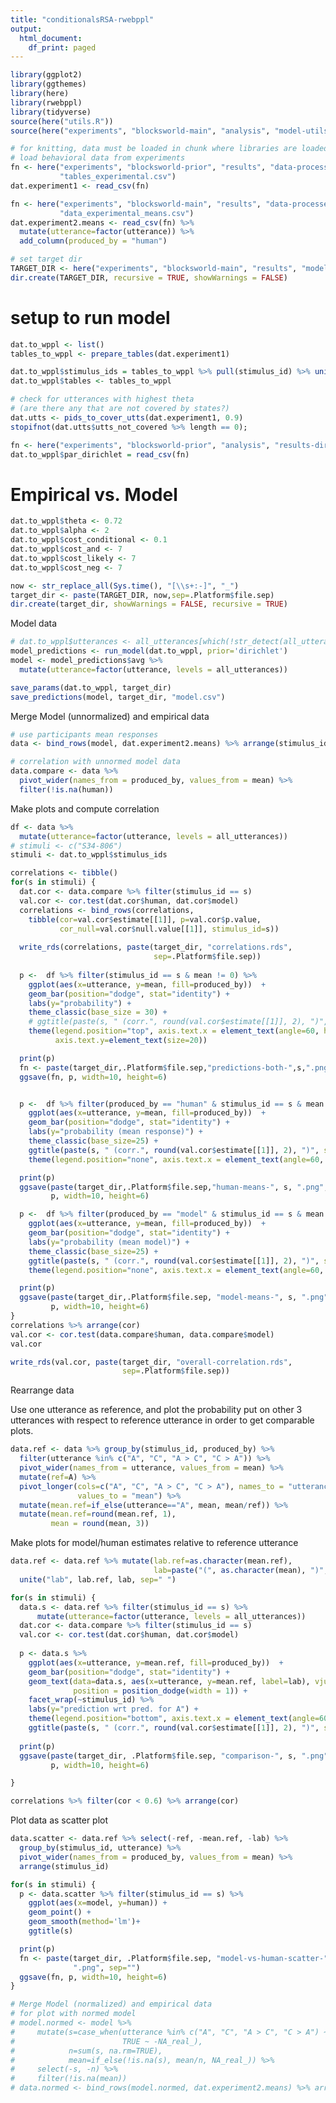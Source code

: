 ```yaml
---
title: "conditionalsRSA-rwebppl"
output:
  html_document:
    df_print: paged
---
```


```r
library(ggplot2)
library(ggthemes)
library(here)
library(rwebppl)
library(tidyverse)
source(here("utils.R"))
source(here("experiments", "blocksworld-main", "analysis", "model-utils.R"))

# for knitting, data must be loaded in chunk where libraries are loaded
# load behavioral data from experiments
fn <- here("experiments", "blocksworld-prior", "results", "data-processed",
           "tables_experimental.csv")
dat.experiment1 <- read_csv(fn)

fn <- here("experiments", "blocksworld-main", "results", "data-processed", 
           "data_experimental_means.csv")
dat.experiment2.means <- read_csv(fn) %>%
  mutate(utterance=factor(utterance)) %>%
  add_column(produced_by = "human")

# set target dir
TARGET_DIR <- here("experiments", "blocksworld-main", "results", "model")
dir.create(TARGET_DIR, recursive = TRUE, showWarnings = FALSE)
```

# setup to run model

```r
dat.to_wppl <- list()
tables_to_wppl <- prepare_tables(dat.experiment1)

dat.to_wppl$stimulus_ids = tables_to_wppl %>% pull(stimulus_id) %>% unique()
dat.to_wppl$tables <- tables_to_wppl

# check for utterances with highest theta
# (are there any that are not covered by states?)
dat.utts <- pids_to_cover_utts(dat.experiment1, 0.9)
stopifnot(dat.utts$utts_not_covered %>% length == 0);

fn <- here("experiments", "blocksworld-prior", "analysis", "results-dirichlet-fits.csv")
dat.to_wppl$par_dirichlet = read_csv(fn) 
```

# Empirical vs. Model

```r
dat.to_wppl$theta <- 0.72
dat.to_wppl$alpha <- 2
dat.to_wppl$cost_conditional <- 0.1
dat.to_wppl$cost_and <- 7
dat.to_wppl$cost_likely <- 7
dat.to_wppl$cost_neg <- 7

now <- str_replace_all(Sys.time(), "[\\s+:-]", "_")
target_dir <- paste(TARGET_DIR, now,sep=.Platform$file.sep)
dir.create(target_dir, showWarnings = FALSE, recursive = TRUE)
```

Model data

```r
# dat.to_wppl$utterances <- all_utterances[which(!str_detect(all_utterances, "likely.*"))]
model_predictions <- run_model(dat.to_wppl, prior='dirichlet')
model <- model_predictions$avg %>% 
  mutate(utterance=factor(utterance, levels = all_utterances))

save_params(dat.to_wppl, target_dir)
save_predictions(model, target_dir, "model.csv")
```

Merge Model (unnormalized) and empirical data

```r
# use participants mean responses
data <- bind_rows(model, dat.experiment2.means) %>% arrange(stimulus_id)

# correlation with unnormed model data
data.compare <- data %>%
  pivot_wider(names_from = produced_by, values_from = mean) %>% 
  filter(!is.na(human))
```

Make plots and compute correlation

```r
df <- data %>%
  mutate(utterance=factor(utterance, levels = all_utterances))
# stimuli <- c("S34-806")
stimuli <- dat.to_wppl$stimulus_ids

correlations <- tibble()
for(s in stimuli) {
  dat.cor <- data.compare %>% filter(stimulus_id == s)
  val.cor <- cor.test(dat.cor$human, dat.cor$model)
  correlations <- bind_rows(correlations,
    tibble(cor=val.cor$estimate[[1]], p=val.cor$p.value,
           cor_null=val.cor$null.value[[1]], stimulus_id=s))
  
  write_rds(correlations, paste(target_dir, "correlations.rds",
                                sep=.Platform$file.sep))
  
  p <-  df %>% filter(stimulus_id == s & mean != 0) %>%
    ggplot(aes(x=utterance, y=mean, fill=produced_by))  +
    geom_bar(position="dodge", stat="identity") +  
    labs(y="probability") +
    theme_classic(base_size = 30) +
    # ggtitle(paste(s, " (corr.", round(val.cor$estimate[[1]], 2), ")", sep="")) +
    theme(legend.position="top", axis.text.x = element_text(angle=60, hjust=1),
          axis.text.y=element_text(size=20))

  print(p)
  fn <- paste(target_dir,.Platform$file.sep,"predictions-both-",s,".png",sep="")
  ggsave(fn, p, width=10, height=6)


  p <-  df %>% filter(produced_by == "human" & stimulus_id == s & mean != 0) %>%
    ggplot(aes(x=utterance, y=mean, fill=produced_by))  +
    geom_bar(position="dodge", stat="identity") +
    labs(y="probability (mean response)") +
    theme_classic(base_size=25) +
    ggtitle(paste(s, " (corr.", round(val.cor$estimate[[1]], 2), ")", sep="")) +
    theme(legend.position="none", axis.text.x = element_text(angle=60, hjust=1))

  print(p)
  ggsave(paste(target_dir,.Platform$file.sep,"human-means-", s, ".png", sep=""),
         p, width=10, height=6)

  p <-  df %>% filter(produced_by == "model" & stimulus_id == s & mean != 0) %>%
    ggplot(aes(x=utterance, y=mean, fill=produced_by))  +
    geom_bar(position="dodge", stat="identity") +
    labs(y="probability (mean model)") +
    theme_classic(base_size=25) +
    ggtitle(paste(s, " (corr.", round(val.cor$estimate[[1]], 2), ")", sep="")) +
    theme(legend.position="none", axis.text.x = element_text(angle=60, hjust=1))

  print(p)
  ggsave(paste(target_dir,.Platform$file.sep, "model-means-", s, ".png", sep=""),
         p, width=10, height=6)
}  
correlations %>% arrange(cor)
val.cor <- cor.test(data.compare$human, data.compare$model)
val.cor

write_rds(val.cor, paste(target_dir, "overall-correlation.rds",
                         sep=.Platform$file.sep))
```

Rearrange data

Use one utterance as reference, and plot the probability put on other 3
utterances with respect to reference utterance in order to get comparable
plots.

```r
data.ref <- data %>% group_by(stimulus_id, produced_by) %>%
  filter(utterance %in% c("A", "C", "A > C", "C > A")) %>% 
  pivot_wider(names_from = utterance, values_from = mean) %>% 
  mutate(ref=A) %>% 
  pivot_longer(cols=c("A", "C", "A > C", "C > A"), names_to = "utterance",
               values_to = "mean") %>% 
  mutate(mean.ref=if_else(utterance=="A", mean, mean/ref)) %>% 
  mutate(mean.ref=round(mean.ref, 1), 
         mean = round(mean, 3))

```

Make plots for model/human estimates relative to reference utterance

```r
data.ref <- data.ref %>% mutate(lab.ref=as.character(mean.ref),
                                lab=paste("(", as.character(mean), ")", sep="")) %>% 
  unite("lab", lab.ref, lab, sep=" ")

for(s in stimuli) {
  data.s <- data.ref %>% filter(stimulus_id == s) %>% 
      mutate(utterance=factor(utterance, levels = all_utterances))
  dat.cor <- data.compare %>% filter(stimulus_id == s)
  val.cor <- cor.test(dat.cor$human, dat.cor$model)
  
  p <- data.s %>%
    ggplot(aes(x=utterance, y=mean.ref, fill=produced_by))  +
    geom_bar(position="dodge", stat="identity") +
    geom_text(data=data.s, aes(x=utterance, y=mean.ref, label=lab), vjust=0,
              position = position_dodge(width = 1)) +
    facet_wrap(~stimulus_id) %>%
    labs(y="prediction wrt pred. for A") +
    theme(legend.position="bottom", axis.text.x = element_text(angle=60, hjust=1)) +
    ggtitle(paste(s, " (corr.", round(val.cor$estimate[[1]], 2), ")", sep=""))
  
  print(p)
  ggsave(paste(target_dir, .Platform$file.sep, "comparison-", s, ".png", sep=""),
         p, width=10, height=6)

}
```


```r
correlations %>% filter(cor < 0.6) %>% arrange(cor)
```

Plot data as scatter plot

```r
data.scatter <- data.ref %>% select(-ref, -mean.ref, -lab) %>% 
  group_by(stimulus_id, utterance) %>% 
  pivot_wider(names_from = produced_by, values_from = mean) %>% 
  arrange(stimulus_id)

for(s in stimuli) {
  p <- data.scatter %>% filter(stimulus_id == s) %>% 
    ggplot(aes(x=model, y=human)) +
    geom_point() +
    geom_smooth(method='lm')+
    ggtitle(s)

  print(p)
  fn <- paste(target_dir, .Platform$file.sep, "model-vs-human-scatter-", s,
              ".png", sep="")
  ggsave(fn, p, width=10, height=6)
}
```

  
```r
# Merge Model (normalized) and empirical data
# for plot with normed model
# model.normed <- model %>% 
#     mutate(s=case_when(utterance %in% c("A", "C", "A > C", "C > A") ~ mean,
#                        TRUE ~ -NA_real_),
#            n=sum(s, na.rm=TRUE),
#            mean=if_else(!is.na(s), mean/n, NA_real_)) %>% 
#     select(-s, -n) %>% 
#     filter(!is.na(mean))
# data.normed <- bind_rows(model.normed, dat.experiment2.means) %>% arrange(stimulus_id)
```

